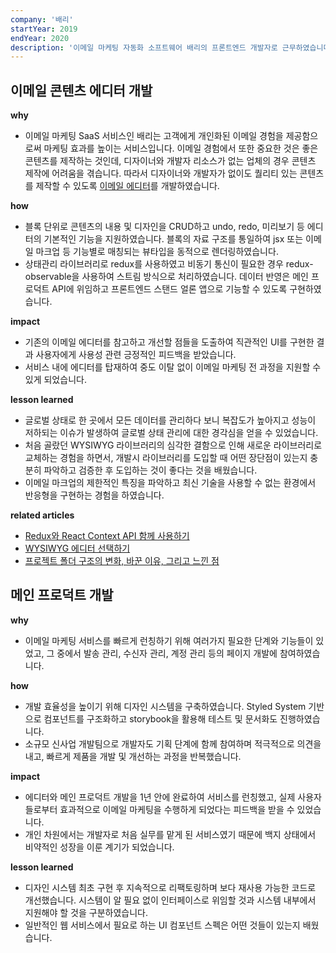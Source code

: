 ```yaml
---
company: '배리'
startYear: 2019
endYear: 2020
description: '이메일 마케팅 자동화 소프트웨어 배리의 프론트엔드 개발자로 근무하였습니다.'
---
```


## 이메일 콘텐츠 에디터 개발

**why**

- 이메일 마케팅 SaaS 서비스인 배리는 고객에게 개인화된 이메일 경험을 제공함으로써 마케팅 효과를 높이는 서비스입니다. 이메일 경험에서 또한 중요한 것은 좋은 콘텐츠를 제작하는 것인데, 디자이너와 개발자 리소스가 없는 업체의 경우 콘텐츠 제작에 어려움을 겪습니다. 따라서 디자이너와 개발자가 없이도 퀄리티 있는 콘텐츠를 제작할 수 있도록 [이메일 에디터](https://danbileee.github.io/vary-code/)를 개발하였습니다.

**how**

- 블록 단위로 콘텐츠의 내용 및 디자인을 CRUD하고 undo, redo, 미리보기 등 에디터의 기본적인 기능을 지원하였습니다. 블록의 자료 구조를 통일하여 jsx 또는 이메일 마크업 등 기능별로 매칭되는 뷰타입을 동적으로 렌더링하였습니다.
- 상태관리 라이브러리로 redux를 사용하였고 비동기 통신이 필요한 경우 redux-observable을 사용하여 스트림 방식으로 처리하였습니다. 데이터 반영은 메인 프로덕트 API에 위임하고 프론트엔드 스탠드 얼론 앱으로 기능할 수 있도록 구현하였습니다.

**impact**

- 기존의 이메일 에디터를 참고하고 개선할 점들을 도출하여 직관적인 UI를 구현한 결과 사용자에게 사용성 관련 긍정적인 피드백을 받았습니다.
- 서비스 내에 에디터를 탑재하여 중도 이탈 없이 이메일 마케팅 전 과정을 지원할 수 있게 되었습니다.

**lesson learned**

- 글로벌 상태로 한 곳에서 모든 데이터를 관리하다 보니 복잡도가 높아지고 성능이 저하되는 이슈가 발생하여 글로벌 상태 관리에 대한 경각심을 얻을 수 있었습니다.
- 처음 골랐던 WYSIWYG 라이브러리의 심각한 결함으로 인해 새로운 라이브러리로 교체하는 경험을 하면서, 개발시 라이브러리를 도입할 때 어떤 장단점이 있는지 충분히 파악하고 검증한 후 도입하는 것이 좋다는 것을 배웠습니다.
- 이메일 마크업의 제한적인 특징을 파악하고 최신 기술을 사용할 수 없는 환경에서 반응형을 구현하는 경험을 하였습니다.

**related articles**

- [Redux와 React Context API 함께 사용하기](https://danbileee.com/blog/redux-with-react-context-api)
- [WYSIWYG 에디터 선택하기](https://danbileee.com/blog/how-to-choose-wysiwyg)
- [프로젝트 폴더 구조의 변화, 바꾼 이유, 그리고 느낀 점](https://danbileee.com/blog/on-folder-structure-of-vary-editor)

## 메인 프로덕트 개발

**why**

- 이메일 마케팅 서비스를 빠르게 런칭하기 위해 여러가지 필요한 단계와 기능들이 있었고, 그 중에서 발송 관리, 수신자 관리, 계정 관리 등의 페이지 개발에 참여하였습니다.

**how**

- 개발 효율성을 높이기 위해 디자인 시스템을 구축하였습니다. Styled System 기반으로 컴포넌트를 구조화하고 storybook을 활용해 테스트 및 문서화도 진행하였습니다.
- 소규모 신사업 개발팀으로 개발자도 기획 단계에 함께 참여하며 적극적으로 의견을 내고, 빠르게 제품을 개발 및 개선하는 과정을 반복했습니다.

**impact**

- 에디터와 메인 프로덕트 개발을 1년 안에 완료하여 서비스를 런칭했고, 실제 사용자들로부터 효과적으로 이메일 마케팅을 수행하게 되었다는 피드백을 받을 수 있었습니다.
- 개인 차원에서는 개발자로 처음 실무를 맡게 된 서비스였기 때문에 백지 상태에서 비약적인 성장을 이룬 계기가 되었습니다.

**lesson learned**

- 디자인 시스템 최초 구현 후 지속적으로 리팩토링하며 보다 재사용 가능한 코드로 개선했습니다. 시스템이 알 필요 없이 인터페이스로 위임할 것과 시스템 내부에서 지원해야 할 것을 구분하였습니다.
- 일반적인 웹 서비스에서 필요로 하는 UI 컴포넌트 스펙은 어떤 것들이 있는지 배웠습니다.
